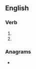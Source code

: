 ==English==

===Verb===
{{head|en|verb form}}

# {{present participle of|en|unvail|nocat=1}}
# {{present participle of|en|unvaile|nocat=1}}

===Anagrams===
* {{anagrams|en|a=agiilnnuv|unaliving}}